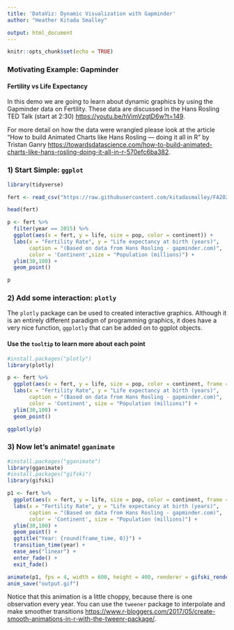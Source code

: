 ```yaml
---
title: 'DataViz: Dynamic Visualization with Gapminder'
author: "Heather Kitada Smalley"

output: html_document
---
```


```r
knitr::opts_chunk$set(echo = TRUE)
```

### Motivating Example: Gapminder
#### Fertility vs Life Expectancy

In this demo we are going to learn about dynamic graphics by using the Gapminder data on Fertility.  These data are discussed in the Hans Rosling TED Talk (start at 2:30) <https://youtu.be/hVimVzgtD6w?t=149>.

For more detail on how the data were wrangled please look at the article "How to build Animated Charts like Hans Rosling — doing it all in R" by Tristan Ganry <https://towardsdatascience.com/how-to-build-animated-charts-like-hans-rosling-doing-it-all-in-r-570efc6ba382>.

### 1) Start Simple: `ggplot`

```r
library(tidyverse)

fert <- read_csv("https://raw.githubusercontent.com/kitadasmalley/FA2020_DataViz/main/data/gapminderFert.csv")

head(fert)

p <- fert %>%
  filter(year == 2015) %>%
  ggplot(aes(x = fert, y = life, size = pop, color = continent)) +
  labs(x = "Fertility Rate", y = "Life expectancy at birth (years)",
       caption = "(Based on data from Hans Rosling - gapminder.com)",
       color = 'Continent',size = "Population (millions)") +
  ylim(30,100) +
  geom_point()

p
```

### 2) Add some interaction: `plotly`

The `plotly` package can be used to created interactive graphics.  Although it is an entirely different paradigm of programming graphics, it does have a very nice function, `ggplotly` that can be added on to ggplot objects.

#### Use the `tooltip` to learn more about each point

```r
#install.packages("plotly")
library(plotly)

p <- fert %>%
  ggplot(aes(x = fert, y = life, size = pop, color = continent, frame = year)) +
  labs(x = "Fertility Rate", y = "Life expectancy at birth (years)",
       caption = "(Based on data from Hans Rosling - gapminder.com)",
       color = 'Continent', size = "Population (millions)") +
  ylim(30,100) +
  geom_point()

ggplotly(p)
```

### 3) Now let's animate! `gganimate`
```r
#install.packages("gganimate")
library(gganimate)
#install.packages("gifski")
library(gifski)

p1 <- fert %>%
  ggplot(aes(x = fert, y = life, size = pop, color = continent, frame = year)) +
  labs(x = "Fertility Rate", y = "Life expectancy at birth (years)",
       caption = "(Based on data from Hans Rosling - gapminder.com)",
       color = 'Continent', size = "Population (millions)") +
  ylim(30,100) +
  geom_point() +
  ggtitle("Year: {round(frame_time, 0)}") +
  transition_time(year) +
  ease_aes("linear") +
  enter_fade() +
  exit_fade()

animate(p1, fps = 4, width = 600, height = 400, renderer = gifski_renderer())
anim_save("output.gif")
```

Notice that this animation is a little choppy, because there is one observation every year.  You can use the `tweener` package to interpolate and make smoother transitions <https://www.r-bloggers.com/2017/05/create-smooth-animations-in-r-with-the-tweenr-package/>.
